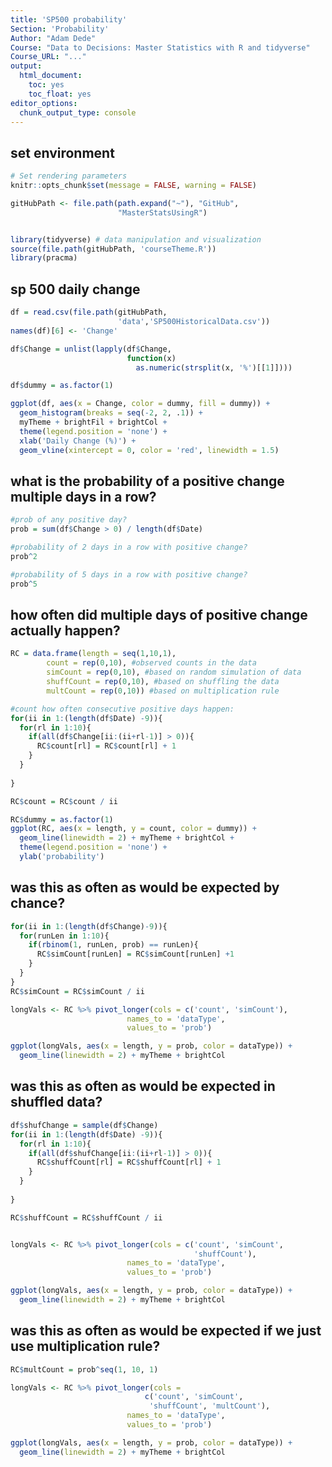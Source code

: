 ```yaml
---
title: 'SP500 probability'
Section: 'Probability'
Author: "Adam Dede"
Course: "Data to Decisions: Master Statistics with R and tidyverse"
Course_URL: "..." 
output:
  html_document:
    toc: yes
    toc_float: yes
editor_options:
  chunk_output_type: console
---
```



## set environment

```r

# Set rendering parameters
knitr::opts_chunk$set(message = FALSE, warning = FALSE)

gitHubPath <- file.path(path.expand("~"), "GitHub", 
                        "MasterStatsUsingR")


library(tidyverse) # data manipulation and visualization
source(file.path(gitHubPath, 'courseTheme.R'))
library(pracma)

```

## sp 500 daily change 

```r

df = read.csv(file.path(gitHubPath,
                        'data','SP500HistoricalData.csv'))
names(df)[6] <- 'Change'

df$Change = unlist(lapply(df$Change, 
                          function(x) 
                            as.numeric(strsplit(x, '%')[[1]])))

df$dummy = as.factor(1) 

ggplot(df, aes(x = Change, color = dummy, fill = dummy)) +
  geom_histogram(breaks = seq(-2, 2, .1)) + 
  myTheme + brightFil + brightCol + 
  theme(legend.position = 'none') + 
  xlab('Daily Change (%)') +
  geom_vline(xintercept = 0, color = 'red', linewidth = 1.5)

```

## what is the probability of a positive change multiple days in a row?   

```r

#prob of any positive day?
prob = sum(df$Change > 0) / length(df$Date)

#probability of 2 days in a row with positive change? 
prob^2

#probability of 5 days in a row with positive change? 
prob^5


```

## how often did multiple days of positive change actually happen?    

```r

RC = data.frame(length = seq(1,10,1), 
        count = rep(0,10), #observed counts in the data
        simCount = rep(0,10), #based on random simulation of data
        shuffCount = rep(0,10), #based on shuffling the data
        multCount = rep(0,10)) #based on multiplication rule

#count how often consecutive positive days happen: 
for(ii in 1:(length(df$Date) -9)){
  for(rl in 1:10){
    if(all(df$Change[ii:(ii+rl-1)] > 0)){
      RC$count[rl] = RC$count[rl] + 1
    }
  }
  
}

RC$count = RC$count / ii

RC$dummy = as.factor(1)
ggplot(RC, aes(x = length, y = count, color = dummy)) + 
  geom_line(linewidth = 2) + myTheme + brightCol + 
  theme(legend.position = 'none') + 
  ylab('probability')


```

## was this as often as would be expected by chance?    

```r


for(ii in 1:(length(df$Change)-9)){
  for(runLen in 1:10){
    if(rbinom(1, runLen, prob) == runLen){
      RC$simCount[runLen] = RC$simCount[runLen] +1
    }
  }
}
RC$simCount = RC$simCount / ii

longVals <- RC %>% pivot_longer(cols = c('count', 'simCount'),
                          names_to = 'dataType', 
                          values_to = 'prob')

ggplot(longVals, aes(x = length, y = prob, color = dataType)) + 
  geom_line(linewidth = 2) + myTheme + brightCol


```

## was this as often as would be expected in shuffled data?   

```r

df$shufChange = sample(df$Change)
for(ii in 1:(length(df$Date) -9)){
  for(rl in 1:10){
    if(all(df$shufChange[ii:(ii+rl-1)] > 0)){
      RC$shuffCount[rl] = RC$shuffCount[rl] + 1
    }
  }
  
}

RC$shuffCount = RC$shuffCount / ii


longVals <- RC %>% pivot_longer(cols = c('count', 'simCount',
                                         'shuffCount'),
                          names_to = 'dataType', 
                          values_to = 'prob')

ggplot(longVals, aes(x = length, y = prob, color = dataType)) + 
  geom_line(linewidth = 2) + myTheme + brightCol

```
## was this as often as would be expected if we just use multiplication rule?  

```r

RC$multCount = prob^seq(1, 10, 1)

longVals <- RC %>% pivot_longer(cols = 
                              c('count', 'simCount',
                               'shuffCount', 'multCount'),
                          names_to = 'dataType', 
                          values_to = 'prob')

ggplot(longVals, aes(x = length, y = prob, color = dataType)) + 
  geom_line(linewidth = 2) + myTheme + brightCol


```